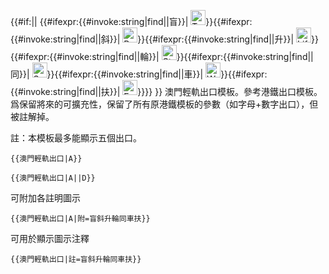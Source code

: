 <includeonly>{{#if:{{{註|}}}|{{澳門輕軌出口/legend|{{{註}}}}}|{{nowrap|{{#ifeq:{{{exitsign|}}}|none||<!--出口-->}}<!--#1-->{{澳門輕軌出口/base|{{{1|}}}|{{{2|}}}}}<!--#2-->{{澳門輕軌出口/base|{{{3|}}}|{{{4|}}}}}<!--#3-->{{澳門輕軌出口/base|{{{5|}}}|{{{6|}}}}}<!--#4-->{{澳門輕軌出口/base|{{{7|}}}|{{{8|}}}}}<!--#5-->{{澳門輕軌出口/base|{{{9|}}}|{{{10|}}}}}{{#ifexpr:{{#invoke:string|find|{{{附|}}}|盲}}|&nbsp;[[File:Tactile Paved.svg|24px|alt=|link=]]}}{{#ifexpr:{{#invoke:string|find|{{{附|}}}|斜}}|&nbsp;[[File:Ramp.svg|24px|alt=|link=]]}}{{#ifexpr:{{#invoke:string|find|{{{附|}}}|升}}|&nbsp;[[File:Lift.svg|24px|alt=|link=]]}}{{#ifexpr:{{#invoke:string|find|{{{附|}}}|輪}}|&nbsp;[[File:Stairlift Sign.svg|24px|alt=|link=]]}}{{#ifexpr:{{#invoke:string|find|{{{附|}}}|同}}|&nbsp;[[File:Same Level.svg|24px|alt=|link=]]}}{{#ifexpr:{{#invoke:string|find|{{{附|}}}|車}}|&nbsp;[[File:Wheelchair Aid.svg|24px|alt=|link=]]}}{{#ifexpr:{{#invoke:string|find|{{{附|}}}|扶}}|&nbsp;[[File:Escalator Sign.svg|24px|alt=|link=]]}}}}
}}</includeonly><noinclude>
澳門輕軌出口模板。參考港鐵出口模板。爲保留將來的可擴充性，保留了所有原港鐵模板的參數（如字母+數字出口），但被註解掉。

註：本模板最多能顯示五個出口。

<pre>{{澳門輕軌出口|A}}</pre>
{{澳門輕軌出口|A}}
<!--
<pre>{{澳門輕軌出口|A|5}}</pre>
{{澳門輕軌出口|A|5}}
-->
<pre>{{澳門輕軌出口|A||D}}</pre>
{{澳門輕軌出口|A||B}}
<!--
<pre>{{澳門輕軌出口|A||B||C||D|1|D|2}}</pre>
{{澳門輕軌出口|A||B||C||D|1|D|2}}
<pre>{{澳門輕軌出口|A|1|A|2|A|3}}</pre>
{{澳門輕軌出口|A|1|A|2|A|3}}
-->
<!--
可選擇只顯示綠色「出」字
<pre>{{澳門輕軌出口}}</pre>
{{澳門輕軌出口}}

可選擇不顯示綠色「出」字
<pre>{{澳門輕軌出口|exitsign=none|A|1}}</pre>
{{澳門輕軌出口|exitsign=none|A|1}}
-->

可附加各註明圖示
<pre>{{澳門輕軌出口|A|附=盲斜升輪同車扶}}</pre>
{{澳門輕軌出口|A|附=盲斜升輪同車扶}}

可用於顯示圖示注釋
<pre>{{澳門輕軌出口|註=盲斜升輪同車扶}}</pre>
{{澳門輕軌出口|註=盲斜升輪同車扶}}
</noinclude>
